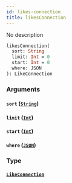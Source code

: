```yaml
---
id: likes-connection
title: likesConnection
---
```


No description

```graphql
likesConnection(
  sort: String
  limit: Int = 0
  start: Int = 0
  where: JSON
): LikeConnection

```

### Arguments

#### `sort` ([`String`](/v1/scalars/string))

#### `limit` ([`Int`](/v1/scalars/int))

#### `start` ([`Int`](/v1/scalars/int))

#### `where` ([`JSON`](/v1/scalars/json))

### Type

#### [`LikeConnection`](/v1/objects/like-connection)
